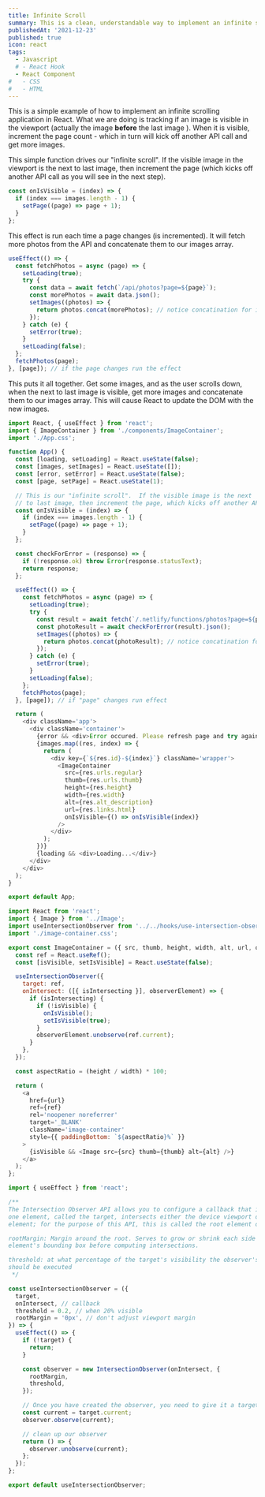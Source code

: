 ```yaml
---
title: Infinite Scroll
summary: This is a clean, understandable way to implement an infinite scroll in a React/Next application. Cheers!
publishedAt: '2021-12-23'
published: true
icon: react
tags:
  - Javascript
  # - React Hook
  - React Component
#   - CSS
#   - HTML
---
```


This is a simple example of how to implement an infinite scrolling application in React. What we are doing is tracking if an image is visible in the viewport (actually the image **before** the last image ). When it is visible, increment the page count - which in turn will kick off another API call and get more images.

<Step number={1} title='The "driver" function' />

This simple function drives our "infinite scroll". If the visible image in the viewport is the next to last image, then increment the page (which kicks off another API call as you will see in the next step).

<CodeBlock>

```javascript
const onIsVisible = (index) => {
  if (index === images.length - 1) {
    setPage((page) => page + 1);
  }
};
```

</CodeBlock>

<Step number={2} title='When the page changes run the effect and get more photos!' />

This effect is run each time a page changes (is incremented). It will fetch more photos from the API and concatenate them to our images array.

<CodeBlock>

```javascript
useEffect(() => {
  const fetchPhotos = async (page) => {
    setLoading(true);
    try {
      const data = await fetch(`/api/photos?page=${page}`);
      const morePhotos = await data.json();
      setImages((photos) => {
        return photos.concat(morePhotos); // notice concatination for infinite scroll
      });
    } catch (e) {
      setError(true);
    }
    setLoading(false);
  };
  fetchPhotos(page);
}, [page]); // if the page changes run the effect
```

</CodeBlock>

<Step number={3} title='Map the array of images' />

This puts it all together. Get some images, and as the user scrolls down, when the next to last image is visible, get more images and concatenate them to our images array. This will cause React to update the DOM with the new images.

<CodeBlock>

```javascript
import React, { useEffect } from 'react';
import { ImageContainer } from './components/ImageContainer';
import './App.css';

function App() {
  const [loading, setLoading] = React.useState(false);
  const [images, setImages] = React.useState([]);
  const [error, setError] = React.useState(false);
  const [page, setPage] = React.useState(1);

  // This is our "infinite scroll".  If the visible image is the next
  // to last image, then increment the page, which kicks off another API call
  const onIsVisible = (index) => {
    if (index === images.length - 1) {
      setPage((page) => page + 1);
    }
  };

  const checkForError = (response) => {
    if (!response.ok) throw Error(response.statusText);
    return response;
  };

  useEffect(() => {
    const fetchPhotos = async (page) => {
      setLoading(true);
      try {
        const result = await fetch(`/.netlify/functions/photos?page=${page}`);
        const photoResult = await checkForError(result).json();
        setImages((photos) => {
          return photos.concat(photoResult); // notice concatination for infinite scroll
        });
      } catch (e) {
        setError(true);
      }
      setLoading(false);
    };
    fetchPhotos(page);
  }, [page]); // if "page" changes run effect

  return (
    <div className='app'>
      <div className='container'>
        {error && <div>Error occured. Please refresh page and try again.</div>}
        {images.map((res, index) => {
          return (
            <div key={`${res.id}-${index}`} className='wrapper'>
              <ImageContainer
                src={res.urls.regular}
                thumb={res.urls.thumb}
                height={res.height}
                width={res.width}
                alt={res.alt_description}
                url={res.links.html}
                onIsVisible={() => onIsVisible(index)}
              />
            </div>
          );
        })}
        {loading && <div>Loading...</div>}
      </div>
    </div>
  );
}

export default App;
```

</CodeBlock>

<CodeBlock>

```javascript
import React from 'react';
import { Image } from '../Image';
import useIntersectionObserver from '../../hooks/use-intersection-observer';
import './image-container.css';

export const ImageContainer = ({ src, thumb, height, width, alt, url, onIsVisible }) => {
  const ref = React.useRef();
  const [isVisible, setIsVisible] = React.useState(false);

  useIntersectionObserver({
    target: ref,
    onIntersect: ([{ isIntersecting }], observerElement) => {
      if (isIntersecting) {
        if (!isVisible) {
          onIsVisible();
          setIsVisible(true);
        }
        observerElement.unobserve(ref.current);
      }
    },
  });

  const aspectRatio = (height / width) * 100;

  return (
    <a
      href={url}
      ref={ref}
      rel='noopener noreferrer'
      target='_BLANK'
      className='image-container'
      style={{ paddingBottom: `${aspectRatio}%` }}
    >
      {isVisible && <Image src={src} thumb={thumb} alt={alt} />}
    </a>
  );
};
```

</CodeBlock>

<CodeBlock>

```javascript
import { useEffect } from 'react';

/**
The Intersection Observer API allows you to configure a callback that is called whenever 
one element, called the target, intersects either the device viewport or a specified 
element; for the purpose of this API, this is called the root element or root. 

rootMargin: Margin around the root. Serves to grow or shrink each side of the root 
element's bounding box before computing intersections. 

threshold: at what percentage of the target's visibility the observer's callback 
should be executed
 */

const useIntersectionObserver = ({
  target,
  onIntersect, // callback
  threshold = 0.2, // when 20% visible
  rootMargin = '0px', // don't adjust viewport margin
}) => {
  useEffect(() => {
    if (!target) {
      return;
    }

    const observer = new IntersectionObserver(onIntersect, {
      rootMargin,
      threshold,
    });

    // Once you have created the observer, you need to give it a target element to watch
    const current = target.current;
    observer.observe(current);

    // clean up our observer
    return () => {
      observer.unobserve(current);
    };
  });
};

export default useIntersectionObserver;
```

</CodeBlock>
